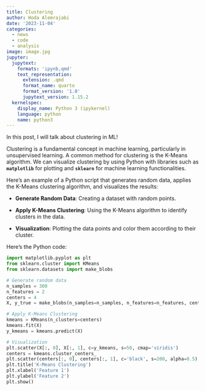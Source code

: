 ```yaml
---
title: Clustering
author: Hoda Alemrajabi
date: '2023-11-04'
categories:
  - news
  - code
  - analysis
image: image.jpg
jupyter:
  jupytext:
    formats: 'ipynb,qmd'
    text_representation:
      extension: .qmd
      format_name: quarto
      format_version: '1.0'
      jupytext_version: 1.15.2
  kernelspec:
    display_name: Python 3 (ipykernel)
    language: python
    name: python3
---
```


In this post, I will talk about clustering in ML!

Clustering is a fundamental concept in machine learning, particularly in unsupervised learning. A common method for clustering is the K-Means algorithm. We can visualize clustering by using Python with libraries such as **`matplotlib`** for plotting and **`sklearn`** for machine learning functionalities.

Here's an example of a Python script that generates random data, applies the K-Means clustering algorithm, and visualizes the results:

-   **Generate Random Data**: Creating a dataset with random points.

-   **Apply K-Means Clustering**: Using the K-Means algorithm to identify clusters in the data.

-   **Visualization**: Plotting the data points and color them according to their cluster.

Here's the Python code:

```python
import matplotlib.pyplot as plt
from sklearn.cluster import KMeans
from sklearn.datasets import make_blobs

# Generate random data
n_samples = 300
n_features = 2
centers = 4
X, y_true = make_blobs(n_samples=n_samples, n_features=n_features, centers=centers)

# Apply K-Means Clustering
kmeans = KMeans(n_clusters=centers)
kmeans.fit(X)
y_kmeans = kmeans.predict(X)

# Visualization
plt.scatter(X[:, 0], X[:, 1], c=y_kmeans, s=50, cmap='viridis')
centers = kmeans.cluster_centers_
plt.scatter(centers[:, 0], centers[:, 1], c='black', s=200, alpha=0.5)
plt.title('K-Means Clustering')
plt.xlabel('Feature 1')
plt.ylabel('Feature 2')
plt.show()
```
